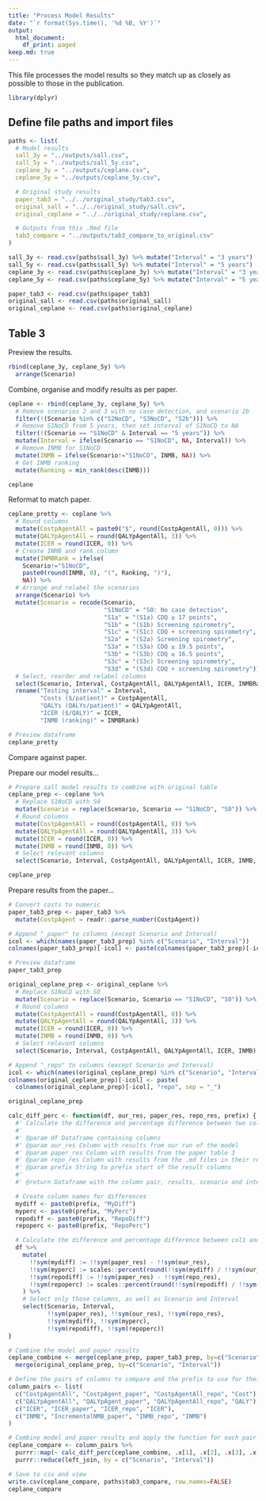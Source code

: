 ```yaml
---
title: "Process Model Results"
date: "`r format(Sys.time(), '%d %B, %Y')`"
output:
  html_document:
    df_print: paged
keep.md: true
---
```


This file processes the model results so they match up as closely as possible to those in the publication.

```r
library(dplyr)
```

## Define file paths and import files

```r
paths <- list(
  # Model results
  sall_3y = "../outputs/sall.csv",
  sall_5y = "../outputs/sall_5y.csv",
  ceplane_3y = "../outputs/ceplane.csv",
  ceplane_5y = "../outputs/ceplane_5y.csv",

  # Original study results
  paper_tab3 = "../../original_study/tab3.csv",
  original_sall = "../../original_study/sall.csv",
  original_ceplane = "../../original_study/ceplane.csv",

  # Outputs from this .Rmd file
  tab3_compare = "../outputs/tab3_compare_to_original.csv"
)
```

```r
sall_3y <- read.csv(paths$sall_3y) %>% mutate("Interval" = "3 years")
sall_5y <- read.csv(paths$sall_5y) %>% mutate("Interval" = "5 years")
ceplane_3y <- read.csv(paths$ceplane_3y) %>% mutate("Interval" = "3 years")
ceplane_5y <- read.csv(paths$ceplane_5y) %>% mutate("Interval" = "5 years")

paper_tab3 <- read.csv(paths$paper_tab3)
original_sall <- read.csv(paths$original_sall)
original_ceplane <- read.csv(paths$original_ceplane)
```

## Table 3

Preview the results.

```r
rbind(ceplane_3y, ceplane_5y) %>%
  arrange(Scenario)
```

Combine, organise and modify results as per paper.

```r
ceplane <- rbind(ceplane_3y, ceplane_5y) %>%
  # Remove scenarios 2 and 3 with no case detection, and scenario 2b
  filter(!(Scenario %in% c("S2NoCD", "S3NoCD", "S2b"))) %>%
  # Remove S1NoCD from 5 years, then set interval of S1NoCD to NA
  filter(!(Scenario == "S1NoCD" & Interval == "5 years")) %>%
  mutate(Interval = ifelse(Scenario == "S1NoCD", NA, Interval)) %>%
  # Remove INMB for S1NoCD
  mutate(INMB = ifelse(Scenario!="S1NoCD", INMB, NA)) %>%
  # Get INMB ranking
  mutate(Ranking = min_rank(desc(INMB)))

ceplane
```

Reformat to match paper.

```r
ceplane_pretty <- ceplane %>%
  # Round columns
  mutate(CostpAgentAll = paste0("$", round(CostpAgentAll, 0))) %>%
  mutate(QALYpAgentAll = round(QALYpAgentAll, 3)) %>%
  mutate(ICER = round(ICER, 0)) %>%
  # Create INMB and rank column
  mutate(INMBRank = ifelse(
    Scenario!="S1NoCD",
    paste0(round(INMB, 0), "(", Ranking, ")"),
    NA)) %>%
  # Arrange and relabel the scenarios
  arrange(Scenario) %>%
  mutate(Scenario = recode(Scenario,
                           "S1NoCD" = "S0: No case detection",
                           "S1a" = "(S1a) CDQ ≥ 17 points",
                           "S1b" = "(S1b) Screening spirometry",
                           "S1c" = "(S1c) CDQ + screening spirometry",
                           "S2a" = "(S2a) Screening spirometry",
                           "S3a" = "(S3a) CDQ ≥ 19.5 points",
                           "S3b" = "(S3b) CDQ ≥ 16.5 points",
                           "S3c" = "(S3c) Screening spirometry",
                           "S3d" = "(S3d) CDQ + screening spirometry")) %>%
  # Select, reorder and relabel columns
  select(Scenario, Interval, CostpAgentAll, QALYpAgentAll, ICER, INMBRank) %>%
  rename("Testing interval" = Interval,
         "Costs ($/patient)" = CostpAgentAll,
         "QALYs (QALYs/patient)" = QALYpAgentAll,
         "ICER ($/QALY)" = ICER,
         "INMB (ranking)" = INMBRank)

# Preview dataframe
ceplane_pretty
```

Compare against paper.

Prepare our model results...

```r
# Prepare sall model results to combine with original table
ceplane_prep <- ceplane %>%
  # Replace S1NoCD with S0
  mutate(Scenario = replace(Scenario, Scenario == "S1NoCD", "S0")) %>%
  # Round columns
  mutate(CostpAgentAll = round(CostpAgentAll, 0)) %>%
  mutate(QALYpAgentAll = round(QALYpAgentAll, 3)) %>%
  mutate(ICER = round(ICER, 0)) %>%
  mutate(INMB = round(INMB, 0)) %>%
  # Select relevant columns
  select(Scenario, Interval, CostpAgentAll, QALYpAgentAll, ICER, INMB, Ranking)

ceplane_prep
```

Prepare results from the paper...

```r
# Convert costs to numeric
paper_tab3_prep <- paper_tab3 %>%
  mutate(CostpAgent = readr::parse_number(CostpAgent))

# Append "_paper" to columns (except Scenario and Interval)
icol <- which(names(paper_tab3_prep) %in% c("Scenario", "Interval"))
colnames(paper_tab3_prep)[-icol] <- paste(colnames(paper_tab3_prep)[-icol], "paper", sep = "_")

# Preview dataframe
paper_tab3_prep
```

```r
original_ceplane_prep <- original_ceplane %>%
  # Replace S1NoCD with S0
  mutate(Scenario = replace(Scenario, Scenario == "S1NoCD", "S0")) %>%
  # Round columns
  mutate(CostpAgentAll = round(CostpAgentAll, 0)) %>%
  mutate(QALYpAgentAll = round(QALYpAgentAll, 3)) %>%
  mutate(ICER = round(ICER, 0)) %>%
  mutate(INMB = round(INMB, 0)) %>%
  # Select relevant columns
  select(Scenario, Interval, CostpAgentAll, QALYpAgentAll, ICER, INMB)

# Append "_repo" to columns (except Scenario and Interval)
icol <- which(names(original_ceplane_prep) %in% c("Scenario", "Interval"))
colnames(original_ceplane_prep)[-icol] <- paste(
  colnames(original_ceplane_prep)[-icol], "repo", sep = "_")

original_ceplane_prep
```

```r
calc_diff_perc <- function(df, our_res, paper_res, repo_res, prefix) {
  #' Calculate the difference and percentage difference between two columns
  #' 
  #' @param df Dataframe containing columns
  #' @param our_res Column with results from our run of the model
  #' @param paper_res Column with results from the paper table 3
  #' @param repo_res Column with results from the .md files in their repository
  #' @param prefix String to prefix start of the result columns
  #' 
  #' @return Dataframe with the column pair, results, scenario and interval

  # Create column names for differences
  mydiff <- paste0(prefix, "MyDiff")
  myperc <- paste0(prefix, "MyPerc")
  repodiff <- paste0(prefix, "RepoDiff")
  repoperc <- paste0(prefix, "RepoPerc")

  # Calculate the difference and percentage difference between col1 and col2
  df %>%
    mutate(
      !!sym(mydiff) := !!sym(paper_res) - !!sym(our_res),
      !!sym(myperc) := scales::percent(round(!!sym(mydiff) / !!sym(our_res), 3)),
      !!sym(repodiff) := !!sym(paper_res) - !!sym(repo_res),
      !!sym(repoperc) := scales::percent(round(!!sym(repodiff) / !!sym(repo_res), 3))
    ) %>%
    # Select only those columns, as well as Scenario and Interval
    select(Scenario, Interval,
           !!sym(paper_res), !!sym(our_res), !!sym(repo_res),
           !!sym(mydiff), !!sym(myperc),
           !!sym(repodiff), !!sym(repoperc))
}

# Combine the model and paper results
ceplane_combine <- merge(ceplane_prep, paper_tab3_prep, by=c("Scenario", "Interval")) %>%
  merge(original_ceplane_prep, by=c("Scenario", "Interval"))

# Define the pairs of columns to compare and the prefix to use for their comparison
column_pairs <- list(
  c("CostpAgentAll", "CostpAgent_paper", "CostpAgentAll_repo", "Cost"),
  c("QALYpAgentAll", "QALYpAgent_paper", "QALYpAgentAll_repo", "QALY"),
  c("ICER", "ICER_paper", "ICER_repo", "ICER"),
  c("INMB", "IncrementalNMB_paper", "INMB_repo", "INMB")
)

# Combine model and paper results and apply the function for each pair of columns
ceplane_compare <- column_pairs %>%
  purrr::map(~ calc_diff_perc(ceplane_combine, .x[1], .x[2], .x[3], .x[4])) %>%
  purrr::reduce(left_join, by = c("Scenario", "Interval"))

# Save to csv and view
write.csv(ceplane_compare, paths$tab3_compare, row.names=FALSE)
ceplane_compare
```
